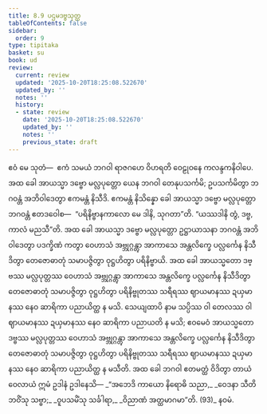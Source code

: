 ```yaml
---
title: 8.9 ပဌမဒဗ္ဗသုတ္တ
tableOfContents: false
sidebar:
  order: 9
type: tipitaka
basket: su
book: ud
review:
  current: review
  updated: '2025-10-20T18:25:08.522670'
  updated_by: ''
  notes: ''
  history:
  - state: review
    date: '2025-10-20T18:25:08.522670'
    updated_by: ''
    notes: ''
    previous_state: draft
---
```



<DynamicBreadcrumb />


<ReviewStatus review={frontmatter.review} showDetails={true} />

<HypothesisAnnotation frontmatter={frontmatter} />

<Division number="79" book="ud" e="ch" v="18" p="191">

<Paragraph number="747" book="ud">
ဧဝံ မေ သုတံ—  ဧကံ သမယံ ဘဂဝါ ရာဇဂဟေ ဝိဟရတိ ဝေဠုဝနေ ကလန္ဒကနိဝါပေ. အထ ခေါ အာယသ္မာ ဒဗ္ဗော မလ္လပုတ္တော ယေန ဘဂဝါ တေနုပသင်္ကမိ; ဥပသင်္ကမိတွာ ဘဂဝန္တံ အဘိဝါဒေတွာ ဧကမန္တံ နိသီဒိ. ဧကမန္တံ နိသိန္နော ခေါ အာယသ္မာ ဒဗ္ဗော မလ္လပုတ္တော ဘဂဝန္တံ ဧတဒဝေါစ—  “ပရိနိဗ္ဗာနကာလော မေ ဒါနိ, သုဂတာ”တိ. “ယဿဒါနိ တွံ, ဒဗ္ဗ, ကာလံ မညသီ”တိ.
</Paragraph>

<Paragraph number="748" book="ud">
အထ ခေါ အာယသ္မာ ဒဗ္ဗော မလ္လပုတ္တော ဥဋ္ဌာယာသနာ ဘဂဝန္တံ အဘိဝါဒေတွာ ပဒက္ခိဏံ ကတွာ ဝေဟာသံ အဗ္ဘုဂ္ဂန္တွာ အာကာသေ အန္တလိက္ခေ ပလ္လင်္ကေန နိသီဒိတွာ တေဇောဓာတုံ သမာပဇ္ဇိတွာ ဝုဋ္ဌဟိတွာ ပရိနိဗ္ဗာယိ.
</Paragraph>

<Paragraph number="749" book="ud">
အထ ခေါ အာယသ္မတော ဒဗ္ဗဿ မလ္လပုတ္တဿ ဝေဟာသံ အဗ္ဘုဂ္ဂန္တွာ အာကာသေ အန္တလိက္ခေ ပလ္လင်္ကေန နိသီဒိတွာ တေဇောဓာတုံ သမာပဇ္ဇိတွာ ဝုဋ္ဌဟိတွာ ပရိနိဗ္ဗုတဿ သရီရဿ ဈာယမာနဿ ဍယှမာနဿ နေဝ ဆာရိကာ ပညာယိတ္ထ န မသိ. သေယျထာပိ နာမ သပ္ပိဿ ဝါ တေလဿ ဝါ ဈာယမာနဿ ဍယှမာနဿ နေဝ ဆာရိကာ ပညာယတိ န မသိ; ဧဝမေဝံ အာယသ္မတော ဒဗ္ဗဿ မလ္လပုတ္တဿ ဝေဟာသံ အဗ္ဘုဂ္ဂန္တွာ အာကာသေ အန္တလိက္ခေ ပလ္လင်္ကေန နိသီဒိတွာ တေဇောဓာတုံ သမာပဇ္ဇိတွာ ဝုဋ္ဌဟိတွာ ပရိနိဗ္ဗုတဿ သရီရဿ ဈာယမာနဿ ဍယှမာနဿ နေဝ ဆာရိကာ ပညာယိတ္ထ န မသီတိ.
</Paragraph>

<Paragraph number="750" book="ud">
အထ ခေါ ဘဂဝါ ဧတမတ္ထံ ဝိဒိတွာ တာယံ ဝေလာယံ ဣမံ ဥဒါနံ ဥဒါနေသိ—
</Paragraph>

<Paragraph number="751" type="verses" book="ud">
_“အဘေဒိ ကာယော နိရောဓိ သညာ,_  
_ဝေဒနာ သီတိဘဝိံသု သဗ္ဗာ;_  
_ဝူပသမိံသု သင်္ခါရာ,_  
_ဝိညာဏံ အတ္ထမာဂမာ”တိ. (93)_  


</Paragraph>
</Division>

<Paragraph number="752" type="center" book="ud">
နဝမံ.
</Paragraph>